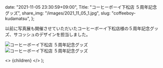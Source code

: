 
  date: "2021-11-05 23:30:59+09:00",
  Title: "コーヒーボーイ下松店 ５周年記念グッズ",
  share_img: "/images/2021_11_05_1.jpg",
  slug: "coffeeboy-kudamatsu",
};

以前に写真展も開催させていただいたコーヒーボーイ下松店様の５周年記念グッズ、サコッシュのデザインを担当しました。

![コーヒーボーイ下松店 ５周年記念グッズ](/images/2021_11_05_1.jpg)
![コーヒーボーイ下松店 ５周年記念グッズ](/images/2021_11_05_2.jpg)

  <>
    <Head>
      <title>{meta.Title} | 異郷好実</title>
    </Head>
    <PostLayout meta={meta}>{children}</PostLayout>
  </>
);
